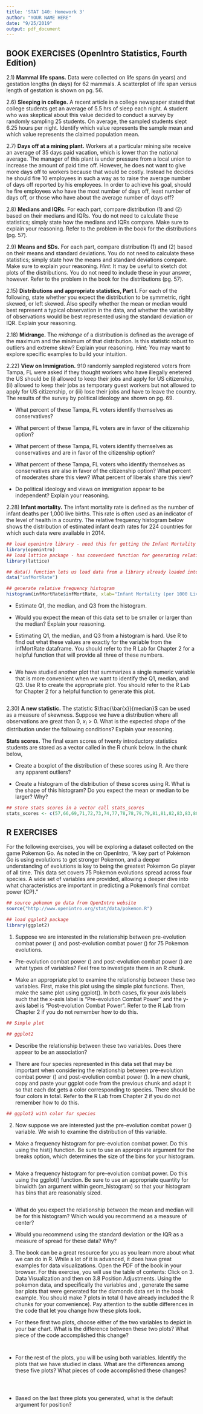 ---
title: 'STAT 140: Homework 3'
author: "YOUR NAME HERE"
date: "9/25/2019"
output: pdf_document
---

## BOOK EXERCISES (OpenIntro Statistics, Fourth Edition)

2.1) **Mammal life spans.** Data were collected on life spans (in years) and gestation lengths (in days) for 62 mammals. A scatterplot of life span versus length of gestation is shown on pg. 56.

\begin{itemize}
\item[(a)] What type of an association is apparent between life span and length of gestation?



\item[(b)] What type of association would you expect to see if the axes of the plot were reversed, i.e. if we plotted length of gestation versus life span?



\item[(c)] Are life span and length of gestation independent? Explain your reasoning.

\end{itemize}

2.6) **Sleeping in college.** A recent article in a college newspaper stated that college students get an average of 5.5 hrs of sleep each night. A student who was skeptical about this value decided to conduct a survey by randomly sampling 25 students. On average, the sampled students slept 6.25 hours per night. Identify which value represents the sample mean and which value represents the claimed population mean.

2.7) **Days off at a mining plant.** Workers at a particular mining site receive an average of 35 days paid vacation, which is lower than the national average. The manager of this plant is under pressure from a local union to increase the amount of paid time off. However, he does not want to give more days off to workers because that would be costly. Instead he decides he should fire 10 employees in such a way as to raise the average number of days off reported by his employees. In order to achieve his goal, should he fire employees who have the most number of days off, least number of days off, or those who have about the average number of days off? 

2.8) **Medians and IQRs.** For each part, compare distribution (1) and (2) based on their medians and IQRs. You do not need to calculate these statistics; simply state how the medians and IQRs compare. Make sure to explain your reasoning. Refer to the problem in the book for the distributions (pg. 57).

\begin{itemize}
\item[(a)] 



\item[(b)] 


\item[(c)] 



\item[(d)]

\end{itemize}

2.9) **Means and SDs.** For each part, compare distribution (1) and (2) based on their means and standard deviations. You do not need to calculate these statistics; simply state how the means and standard deviations compare. Make sure to explain your reasoning. *Hint:* It may be useful to sketch dot plots of the distributions. You do not need to include these in your answer, however. Refer to the problem in the book for the distributions (pg. 57).

\begin{itemize}
\item[(a)] 



\item[(b)] 



\item[(c)] 



\item[(d)]

\end{itemize}

2.15) **Distributions and appropriate statistics, Part I.** For each of the following, state whether you expect the distribution to be symmetric, right skewed, or left skewed. Also specify whether the mean or median would best represent a typical observation in the data, and whether the variability of observations would be best represented using the standard deviation or IQR. Explain your reasoning.

\begin{itemize}
\item[(a)] Number of pets per household.



\item[(b)] Distance to work, i.e. number of miles between work and home.



\item[(c)] Heights of adult males.

\end{itemize}

2.18) **Midrange.** The *midrange* of a distribution is defined as the average of the maximum and the minimum of that distribution. Is this statistic robust to outliers and extreme skew? Explain your reasoning. *Hint:* You may want to explore specific examples to build your intuition.

2.22) **View on Immigration.** 910 randomly sampled registered voters from Tampa, FL were asked if they thought workers who have illegally enetered the US should be (i) allowed to keep their jobs and apply for US citizenship, (ii) allowed to keep their jobs as temporary guest workers but not allowed to apply for US citizenship, or (iii) lose their jobs and have to leave the country. The results of the survey by political ideology are shown on pg. 69.

- What percent of these Tampa, FL voters identify themselves as conservatives?

- What percent of these Tampa, FL voters are in favor of the citizenship option?

- What percent of these Tampa, FL voters identify themselves as conservatives and are in favor of the citizenship option?

- What percent of these Tampa, FL voters who identify themselves as conservatives are also in favor of the citizenship option? What percent of moderates share this view? What percent of liberals share this view?

- Do political ideology and views on immigration appear to be independent? Explain your reasoning.

2.28) **Infant mortality.** The infant mortality rate is defined as the number of infant deaths per 1,000 live births. This rate is often used as an indicator of the level of health in a country. The relative frequency histogram below shows the distribution of estimated infant death rates for 224 countries for which such data were available in 2014.

```{r Exercise 2.28, fig.cap="", out.width = '60%', fig.align='center', echo=FALSE, message=FALSE}
## load openintro library - need this for getting the Infant Mortality data
library(openintro)
## load lattice package - has convenient function for generating relative frequency histogram
library(lattice)

## data() function lets us load data from a library already loaded into R session
data("infMortRate")

## generate relative frequency histogram
histogram(infMortRate$infMortRate, xlab="Infant Mortality (per 1000 Live Births)")
```


- Estimate Q1, the median, and Q3 from the histogram.

- Would you expect the mean of this data set to be smaller or larger than the median? Explain your reasoning.

- Estimating Q1, the median, and Q3 from a histogram is hard. Use R to find out what these values are exactly for the variable \texttt{infMortRate} from the infMortRate dataframe. You should refer to the R Lab for Chapter 2 for a helpful function that will provide all three of these numbers.

```{r quantiles infmortrate}

```

- We have studied another plot that summarizes a single numeric variable that is more convenient when we want to identify the Q1, median, and Q3. Use R to create the appropriate plot. You should refer to the R Lab for Chapter 2 for a helpful function to generate this plot.

```{r Exercise 2.28 other plot, fig.cap="", out.width = '60%', fig.align='center'}

```

2.30) **A new statistic.** The statistic $\frac{\bar{x}}{median}$ can be used as a measure of skewness. Suppose we have a distribution where all observations are great than 0, $x_i > 0$. What is the expected shape of the distribution under the following conditions? Explain your reasoning.

\begin{itemize}
\item[(a)] $\frac{\bar{x}}{median}=1$



\item[(b)] $\frac{\bar{x}}{median}<1$



\item[(c)] $\frac{\bar{x}}{median}>1$

\end{itemize}

**Stats scores.** The final exam scores of twenty introductory statistics students are stored as a vector called \texttt{stats\_scores} in the R chunk below. In the chunk below,

- Create a boxplot of the distribution of these scores using R. Are there any apparent outliers?

- Create a histogram of the distribution of these scores using R. What is the shape of this histogram? Do you expect the mean or median to be larger? Why?

```{r stats scores}
## store stats scores in a vector call stats_scores
stats_scores <- c(57,66,69,71,72,73,74,77,78,78,79,79,81,81,82,83,83,88,89,94)

```

## R EXERCISES

For the following exercises, you will be exploring a dataset collected on the game Pokemon Go. As noted in the \href{https://www.openintro.org/stat/data/?data=pokemon}{dataset description} on OpenIntro, "A key part of Pokémon Go is using evolutions to get stronger Pokemon, and a deeper understanding of evolutions is key to being the greatest Pokemon Go player of all time. This data set covers 75 Pokemon evolutions spread across four species. A wide set of variables are provided, allowing a deeper dive into what characteristics are important in predicting a Pokemon's final combat power (CP)." 

```{r pokemon go setup, message=FALSE}
## source pokemon go data from OpenIntro website
source("http://www.openintro.org/stat/data/pokemon.R")

## load ggplot2 package
library(ggplot2)

```

1) \textbf{Exercise 1.} Suppose we are interested in the relationship between pre-evolution combat power (\texttt{cp}) and post-evolution combat power (\texttt{cp\_new}) for 75 Pokemon evolutions.

- Pre-evolution combat power (\texttt{cp}) and post-evolution combat power (\texttt{cp\_new}) are what types of variables? Feel free to investigate them in an R chunk.

- Make an appropriate plot to examine the relationship between these two variables. First, make this plot using the simple plot functions. Then, make the same plot using ggplot(). In both cases, fix your axis labels such that the x-axis label is "Pre-evolution Combat Power" and the y-axis label is "Post-evolution Combat Power". Refer to the R Lab from Chapter 2 if you do not remember how to do this.

```{r scatterplot1 simple, fig.cap="R Exercise 1 Plot 1(a)", out.width = '70%', fig.align='center'}
## Simple plot

```

```{r scatterplot1 ggplot, fig.cap="R Exercise 1 Plot 1(b)", out.width = '70%', fig.align='center'}
## ggplot2

```

- Describe the relationship between these two variables. Does there appear to be an association?

- There are four species represented in this data set that may be important when considering the relationship between pre-evolution combat power (\texttt{cp}) and post-evolution combat power (\texttt{cp\_new}). In a new chunk, copy and paste your ggplot code from the previous chunk and adapt it so that each dot gets a color corresponding to species. There should be four colors in total. Refer to the R Lab from Chapter 2 if you do not remember how to do this.

```{r scatterplot1 with color, fig.cap="R Exercise 1 Plot 2", out.width = '70%', fig.align='center'}
## ggplot2 with color for species

```

2. \textbf{Exercise 2.} Now suppose we are interested just the pre-evolution combat power (\texttt{cp}) variable. We wish to examine the distribution of this variable.

- Make a frequency histogram for pre-evolution combat power. Do this using the hist() function. Be sure to use an appropriate argument for the breaks option, which determines the size of the bins for your histogram.

```{r histogram hist fcn cp}

```

- Make a frequency histogram for pre-evolution combat power. Do this using the ggplot() function. Be sure to use an appropriate quantity for binwidth (an argument within geom_histogram) so that your histogram has bins that are reasonably sized.

```{r histogram hist fcn ggplot}

```

- What do you expect the relationship between the mean and median will be for this histogram? Which would you recommend as a measure of center?

- Would you recommend using the standard deviation or the IQR as a measure of spread for these data? Why?

3. \textbf{Exercise 3.} The book \href{"https://r4ds.had.co.nz/"}{R for Data Science} can be a great resource for you as you learn more about what we can do in R. While a lot of it is advanced, it does have great examples for data visualizations. Open the PDF of the book in your browser. For this exercise, you will use the table of contents: Click on 3. Data Visualization and then on 3.8 Position Adjustments. Using the pokemon data, and specifically the variables \texttt{attack\_weak\_type} and \texttt{attack\_weak\_type\_new}, generate the same bar plots that were generated for the diamonds data set in the book example. You should make 7 plots in total (I have already included the R chunks for your convenience). Pay attention to the subtle differences in the code that let you change how these plots look.

- For these first two plots, choose either of the two variables to depict in your bar chart. What is the difference between these two plots? What piece of the code accomplished this change?

```{r bar chart color outline, fig.cap="R Exercise 3 Plot 1", out.width = '50%', fig.align='center'}

```

```{r bar chart color fill, fig.cap="R Exercise 3 Plot 2", out.width = '50%', fig.align='center'}

```

- For the rest of the plots, you will be using both variables. Identify the plots that we have studied in class. What are the differences among these five plots? What pieces of code accomplished these changes?

```{r stacked bar chart, fig.cap="R Exercise 3 Plot 3", out.width = '50%', fig.align='center'}

```

```{r stacked bar chart translucent, fig.cap="R Exercise 3 Plot 4", out.width = '50%', fig.align='center'}

```

```{r stacked bar chart no fill, fig.cap="R Exercise 3 Plot 5", out.width = '50%', fig.align='center'}

```

- Based on the last three plots you generated, what is the default argument for position?

```{r standardized stacked bar chart, fig.cap="R Exercise 3 Plot 6", out.width = '50%', fig.align='center'}

```

```{r side-by-side bar chart, fig.cap="R Exercise 3 Plot 7", out.width = '50%', fig.align='center'}

```
